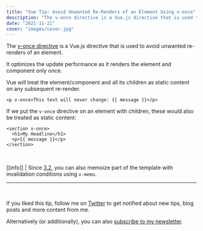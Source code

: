 ```yaml
---
title: "Vue Tip: Avoid Unwanted Re-Renders of an Element Using v-once"
description: "The v-once directive is a Vue.js directive that is used to avoid unwanted re-renders of an element."
date: "2021-11-21"
cover: "images/cover.jpg"
---
```

The [v-once directive](https://v3.vuejs.org/api/directives.html#v-once) is a Vue.js directive that is used to avoid unwanted re-renders of an element.

It optimizes the update performance as it renders the element and component only once.

Vue will treat the element/component and all its children as static content on any subsequent re-render.

```vue
<p v-once>This text will never change: {{ message }}</p>
```

If we put the `v-once` directive on an element with children, these would also be treated as static content:

```vue
<section v-once>
  <h1>My Headline</h1>
  <p>{{ message }}</p>
</section>
```

<br/>

[[info]]
| Since [3.2](https://v3.vuejs.org/api/directives.html#v-memo), you can also memoize part of the template with invalidation conditions using `v-memo`.

---
<br/>

If you liked this tip, follow me on [Twitter](https://twitter.com/mokkapps) to get notified about new tips, blog posts and more content from me.

Alternatively (or additionally), you can also [subscribe to my newsletter](https://mokkapps.de/newsletter).
